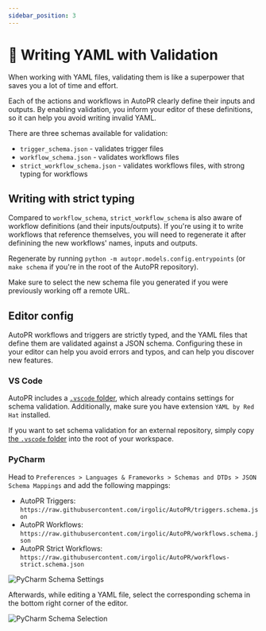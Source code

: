 ```yaml
---
sidebar_position: 3
---
```


# 📄 Writing YAML with Validation

When working with YAML files, validating them is like a superpower that saves you a lot of time and effort.

Each of the actions and workflows in AutoPR clearly define their inputs and outputs.
By enabling validation, you inform your editor of these definitions, so it can help you avoid writing invalid YAML.

There are three schemas available for validation:
- `trigger_schema.json` - validates trigger files
- `workflow_schema.json` - validates workflows files
- `strict_workflow_schema.json` - validates workflows files, with strong typing for workflows

## Writing with strict typing

Compared to `workflow_schema`, `strict_workflow_schema` is also aware of workflow definitions (and their inputs/outputs).
If you're using it to write workflows that reference themselves, you will need to regenerate it after definining
the new workflows' names, inputs and outputs.

Regenerate by running `python -m autopr.models.config.entrypoints`
(or `make schema` if you're in the root of the AutoPR repository).

Make sure to select the new schema file you generated if you were previously working off a remote URL.

## Editor config

AutoPR workflows and triggers are strictly typed, and the YAML files that define them are validated against a JSON schema.
Configuring these in your editor can help you avoid errors and typos, and can help you discover new features.


### VS Code

AutoPR includes a [`.vscode` folder](https://github.com/irgolic/AutoPR/tree/docs-launch/.vscode),
which already contains settings for schema validation. Additionally, make sure you have extension `YAML by Red Hat` installed.

If you want to set schema validation for an external repository, simply copy
[the `.vscode` folder](https://github.com/irgolic/AutoPR/tree/docs-launch/.vscode)
into the root of your workspace.

### PyCharm

Head to `Preferences > Languages & Frameworks > Schemas and DTDs > JSON Schema Mappings` and add the following mappings:
- AutoPR Triggers: `https://raw.githubusercontent.com/irgolic/AutoPR/triggers.schema.json`
- AutoPR Workflows: `https://raw.githubusercontent.com/irgolic/AutoPR/workflows.schema.json`
- AutoPR Strict Workflows: `https://raw.githubusercontent.com/irgolic/AutoPR/workflows-strict.schema.json`

![PyCharm Schema Settings](/img/pycharm_schema_settings.png)

Afterwards, while editing a YAML file, select the corresponding schema in the bottom right corner of the editor.

![PyCharm Schema Selection](/img/pycharm_schema_selection.gif)
